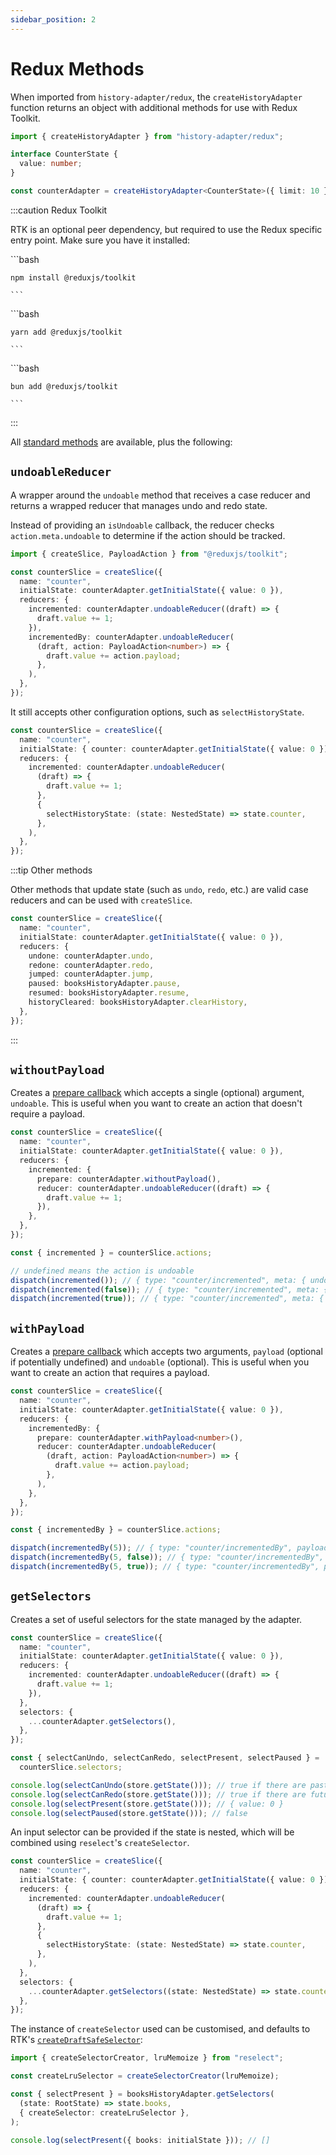 ```yaml
---
sidebar_position: 2
---
```


# Redux Methods

When imported from `history-adapter/redux`, the `createHistoryAdapter` function returns an object with additional methods for use with Redux Toolkit.

```ts
import { createHistoryAdapter } from "history-adapter/redux";

interface CounterState {
  value: number;
}

const counterAdapter = createHistoryAdapter<CounterState>({ limit: 10 });
```

:::caution Redux Toolkit

RTK is an optional peer dependency, but required to use the Redux specific entry point. Make sure you have it installed:


<Tabs groupId="package-manager">
  <TabItem value="npm" default>
    ```bash
    
    npm install @reduxjs/toolkit

    ```

  </TabItem>
  <TabItem value="yarn">
    ```bash

    yarn add @reduxjs/toolkit

    ```

  </TabItem>
  <TabItem value="bun">
    ```bash

    bun add @reduxjs/toolkit

    ```

  </TabItem>
</Tabs>

:::

All [standard methods](/api/standard) are available, plus the following:

## `undoableReducer`

A wrapper around the `undoable` method that receives a case reducer and returns a wrapped reducer that manages undo and redo state.

Instead of providing an `isUndoable` callback, the reducer checks `action.meta.undoable` to determine if the action should be tracked.

```ts
import { createSlice, PayloadAction } from "@reduxjs/toolkit";

const counterSlice = createSlice({
  name: "counter",
  initialState: counterAdapter.getInitialState({ value: 0 }),
  reducers: {
    incremented: counterAdapter.undoableReducer((draft) => {
      draft.value += 1;
    }),
    incrementedBy: counterAdapter.undoableReducer(
      (draft, action: PayloadAction<number>) => {
        draft.value += action.payload;
      },
    ),
  },
});
```

It still accepts other configuration options, such as `selectHistoryState`.

```ts
const counterSlice = createSlice({
  name: "counter",
  initialState: { counter: counterAdapter.getInitialState({ value: 0 }) },
  reducers: {
    incremented: counterAdapter.undoableReducer(
      (draft) => {
        draft.value += 1;
      },
      {
        selectHistoryState: (state: NestedState) => state.counter,
      },
    ),
  },
});
```

:::tip Other methods

Other methods that update state (such as `undo`, `redo`, etc.) are valid case reducers and can be used with `createSlice`.

```ts
const counterSlice = createSlice({
  name: "counter",
  initialState: counterAdapter.getInitialState({ value: 0 }),
  reducers: {
    undone: counterAdapter.undo,
    redone: counterAdapter.redo,
    jumped: counterAdapter.jump,
    paused: booksHistoryAdapter.pause,
    resumed: booksHistoryAdapter.resume,
    historyCleared: booksHistoryAdapter.clearHistory,
  },
});
```

:::

## `withoutPayload`

Creates a [prepare callback](https://redux-toolkit.js.org/api/createSlice#customizing-generated-action-creators) which accepts a single (optional) argument, `undoable`. This is useful when you want to create an action that doesn't require a payload.

```ts
const counterSlice = createSlice({
  name: "counter",
  initialState: counterAdapter.getInitialState({ value: 0 }),
  reducers: {
    incremented: {
      prepare: counterAdapter.withoutPayload(),
      reducer: counterAdapter.undoableReducer((draft) => {
        draft.value += 1;
      }),
    },
  },
});

const { incremented } = counterSlice.actions;

// undefined means the action is undoable
dispatch(incremented()); // { type: "counter/incremented", meta: { undoable: undefined } }
dispatch(incremented(false)); // { type: "counter/incremented", meta: { undoable: false } }
dispatch(incremented(true)); // { type: "counter/incremented", meta: { undoable: true } }
```

## `withPayload`

Creates a [prepare callback](https://redux-toolkit.js.org/api/createSlice#customizing-generated-action-creators) which accepts two arguments, `payload` (optional if potentially undefined) and `undoable` (optional). This is useful when you want to create an action that requires a payload.

```ts
const counterSlice = createSlice({
  name: "counter",
  initialState: counterAdapter.getInitialState({ value: 0 }),
  reducers: {
    incrementedBy: {
      prepare: counterAdapter.withPayload<number>(),
      reducer: counterAdapter.undoableReducer(
        (draft, action: PayloadAction<number>) => {
          draft.value += action.payload;
        },
      ),
    },
  },
});

const { incrementedBy } = counterSlice.actions;

dispatch(incrementedBy(5)); // { type: "counter/incrementedBy", payload: 5, meta: { undoable: undefined } }
dispatch(incrementedBy(5, false)); // { type: "counter/incrementedBy", payload: 5, meta: { undoable: false } }
dispatch(incrementedBy(5, true)); // { type: "counter/incrementedBy", payload: 5, meta: { undoable: true } }
```

## `getSelectors`

Creates a set of useful selectors for the state managed by the adapter.

```ts
const counterSlice = createSlice({
  name: "counter",
  initialState: counterAdapter.getInitialState({ value: 0 }),
  reducers: {
    incremented: counterAdapter.undoableReducer((draft) => {
      draft.value += 1;
    }),
  },
  selectors: {
    ...counterAdapter.getSelectors(),
  },
});

const { selectCanUndo, selectCanRedo, selectPresent, selectPaused } =
  counterSlice.selectors;

console.log(selectCanUndo(store.getState())); // true if there are past states
console.log(selectCanRedo(store.getState())); // true if there are future states
console.log(selectPresent(store.getState())); // { value: 0 }
console.log(selectPaused(store.getState())); // false
```

An input selector can be provided if the state is nested, which will be combined using `reselect`'s `createSelector`.

```ts
const counterSlice = createSlice({
  name: "counter",
  initialState: { counter: counterAdapter.getInitialState({ value: 0 }) },
  reducers: {
    incremented: counterAdapter.undoableReducer(
      (draft) => {
        draft.value += 1;
      },
      {
        selectHistoryState: (state: NestedState) => state.counter,
      },
    ),
  },
  selectors: {
    ...counterAdapter.getSelectors((state: NestedState) => state.counter),
  },
});
```

The instance of `createSelector` used can be customised, and defaults to RTK's [`createDraftSafeSelector`](https://redux-toolkit.js.org/api/createSelector#createdraftsafeselector):

```ts
import { createSelectorCreator, lruMemoize } from "reselect";

const createLruSelector = createSelectorCreator(lruMemoize);

const { selectPresent } = booksHistoryAdapter.getSelectors(
  (state: RootState) => state.books,
  { createSelector: createLruSelector },
);

console.log(selectPresent({ books: initialState })); // []
```
